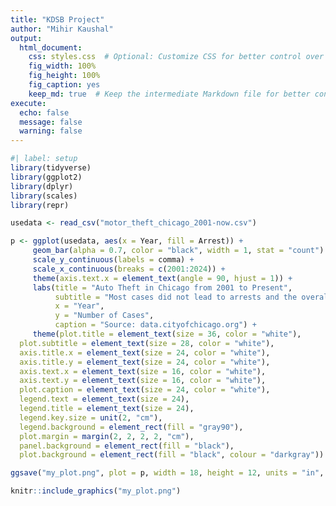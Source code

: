 ```yaml
---
title: "KDSB Project"
author: "Mihir Kaushal"
output: 
  html_document:
    css: styles.css  # Optional: Customize CSS for better control over layout
    fig_width: 100%
    fig_height: 100%
    fig_caption: yes
    keep_md: true  # Keep the intermediate Markdown file for better control
execute: 
  echo: false 
  message: false 
  warning: false 
---
```


```r
#| label: setup 
library(tidyverse)
library(ggplot2)
library(dplyr)
library(scales)
library(repr)

usedata <- read_csv("motor_theft_chicago_2001-now.csv")

p <- ggplot(usedata, aes(x = Year, fill = Arrest)) + 
     geom_bar(alpha = 0.7, color = "black", width = 1, stat = "count") + 
     scale_y_continuous(labels = comma) + 
     scale_x_continuous(breaks = c(2001:2024)) +  
     theme(axis.text.x = element_text(angle = 90, hjust = 1)) + 
     labs(title = "Auto Theft in Chicago from 2001 to Present", 
          subtitle = "Most cases did not lead to arrests and the overall number of cases \n were decreasing but increase again in 2022.", 
          x = "Year", 
          y = "Number of Cases", 
          caption = "Source: data.cityofchicago.org") + 
     theme(plot.title = element_text(size = 36, color = "white"), 
  plot.subtitle = element_text(size = 28, color = "white"),
  axis.title.x = element_text(size = 24, color = "white"), 
  axis.title.y = element_text(size = 24, color = "white"), 
  axis.text.x = element_text(size = 16, color = "white"), 
  axis.text.y = element_text(size = 16, color = "white"), 
  plot.caption = element_text(size = 24, color = "white"),
  legend.text = element_text(size = 24), 
  legend.title = element_text(size = 24),
  legend.key.size = unit(2, "cm"), 
  legend.background = element_rect(fill = "gray90"),
  plot.margin = margin(2, 2, 2, 2, "cm"),
  panel.background = element_rect(fill = "black"),
  plot.background = element_rect(fill = "black", colour = "darkgray"))

ggsave("my_plot.png", plot = p, width = 18, height = 12, units = "in", limitsize = FALSE)

knitr::include_graphics("my_plot.png")
```



